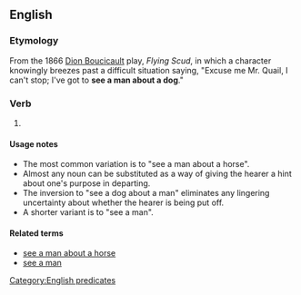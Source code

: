 ==English==

===Etymology===
From the 1866 [[w:Dion Boucicault|Dion Boucicault]] play, ''Flying Scud'', in which a character knowingly breezes past a difficult situation saying, "Excuse me Mr. Quail, I can't stop; I've got to '''see a man about a dog'''."

===Verb===
{{head|en|verb}}

# {{label|en|idiomatic}} {{non-gloss definition|Used as an [[excuse]] for [[leaving]] without giving the real [[reason]] (especially if the reason is to go to the toilet, or to have a drink).}}

====Usage notes====
* The most common variation is to "see a man about a horse".
* Almost any noun can be substituted as a way of giving the hearer a hint about one's purpose in departing.
* The inversion to "see a dog about a man" eliminates any lingering uncertainty about whether the hearer is being put off.
* A shorter variant is to "see a man".

====Related terms====
* [[see a man about a horse]]
* [[see a man]]

[[Category:English predicates]]